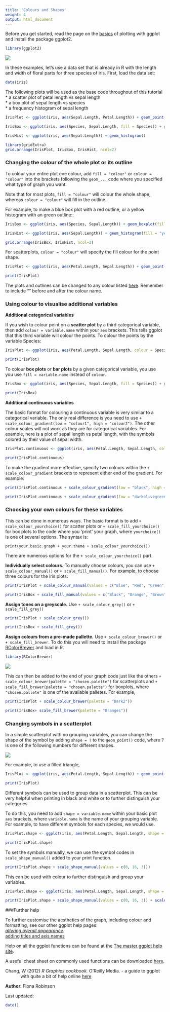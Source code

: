 ```yaml
---
title: 'Colours and Shapes'
weight: 4
output: html_document
---
```


Before you get started, read the page on the [basics](/../plotting-with-ggplot-the-basics/) of plotting with ggplot and install the package ggplot2.

```r
library(ggplot2)
```
  

![](ggplot1_basics_image.jpg)

In these examples, let's use a data set that is already in R with the length and width of floral parts for three species of iris. First, load the data set:

```r
data(iris)
```

The following plots will be used as the base code throughout of this tutorial  
* a scatter plot of petal length vs sepal length  
* a box plot of sepal length vs species  
* a frequency histogram of sepal length  

```r
IrisPlot <- ggplot(iris, aes(Sepal.Length, Petal.Length)) + geom_point() 

IrisBox <- ggplot(iris, aes(Species, Sepal.Length, fill = Species)) + geom_boxplot()

IrisHist <- ggplot(iris, aes(Sepal.Length)) + geom_histogram() 
```

```r
library(gridExtra)
grid.arrange(IrisPlot, IrisBox, IrisHist, ncol=2)
```
  

### Changing the colour of the whole plot or its outline
 
To colour your entire plot one colour, add `fill = "colour"` or `colour = "colour"` into the brackets following the `geom_...` code where you specified what type of graph you want. 

Note that for most plots, `fill = "colour"` will colour the whole shape, whereas `colour = "colour"` will fill in the outline.

For example, to make a blue box plot with a red outline, or a yellow histogram with an green outline::

```r
IrisBox <- ggplot(iris, aes(Species, Sepal.Length)) + geom_boxplot(fill = "blue", colour = "red") 

IrisHist <- ggplot(iris, aes(Sepal.Length)) + geom_histogram(fill = "yellow", colour = "green")
```

```r
grid.arrange(IrisBox, IrisHist, ncol=2)
```

For scatterplots, `colour = "colour"` will specify the fill colour for the point shape. 

```r
IrisPlot <- ggplot(iris, aes(Petal.Length, Sepal.Length)) + geom_point(colour = "red") 
```

```r
print(IrisPlot)
```

The plots and outlines can be changed to any colour listed [here](http://www.stat.columbia.edu/~tzheng/files/Rcolor.pdf). Remember to include "" before and after the colour name. 
  

### Using colour to visualise additional variables
 
**Additional categorical variables**

If you wish to colour point on a **scatter plot** by a third categorical variable, then add `colour = variable.name` within your `aes` brackets. This tells ggplot that this third variable will colour the points. To colour the points by the variable Species:

```r
IrisPlot <- ggplot(iris, aes(Petal.Length, Sepal.Length, colour = Species)) + geom_point() 
```

```r
print(IrisPlot)
```

To colour **box plots** or **bar plots** by a given categorical variable, you use you use `fill = variable.name` instead of `colour`.

```r
IrisBox <- ggplot(iris, aes(Species, Sepal.Length, fill = Species)) + geom_boxplot() 
```

```r
print(IrisBox)
```
  

**Additional continuous variables**

The basic format for colouring a continuous variable is very similar to a categorical variable. The only real difference is you need to use `+ scale_colour_gradient(low = "colour1", high = "colour2")`. The other colour scales will not work as they are for categorical variables. For example, here is a plot of sepal length vs petal length, with the symbols colored by their value of sepal width.

```r
IrisPlot.continuous <- ggplot(iris, aes(Petal.Length, Sepal.Length, colour = Sepal.Width)) + geom_point()

print(IrisPlot.continuous)
```

To make the gradient more effective, specify two colours within the `+ scale_colour_gradient` brackets to represent either end of the gradient. For example: 

```r
print(IrisPlot.continuous + scale_colour_gradient(low = "black", high = "white"))

print(IrisPlot.continuous + scale_colour_gradient(low = "darkolivegreen1", high = "darkolivegreen"))
```
  

### Choosing your own colours for these variables
 
This can be done in numerous ways. The basic format is to add `+ scale_colour_yourchoice()` for scatter plots or `+ scale_fill_yourchoice()` for box plots to the code where you 'print' your graph, where `yourchoice()` is one of several options. The syntax is:

`print(your.basic.graph + your.theme + scale_colour_yourchoice())`

There are numerous options for the `+ scale_colour_yourchoice()` part.

**Individually select colours.**  To manually choose colours, you can use `+ scale_colour_manual()` or `+ scale_fill_manual()`. For example, to choose three colours for the iris plots:

```r
print(IrisPlot + scale_colour_manual(values = c("Blue", "Red", "Green")))

print(IrisBox + scale_fill_manual(values = c("Black", "Orange", "Brown")))
```


**Assign tones on a greyscale.** Use `+ scale_colour_grey()` or `+ scale_fill_grey()` 

```r
print(IrisPlot + scale_colour_grey())

print(IrisBox + scale_fill_grey())
```

**Assign colours from a pre-made pallette.** Use `+ scale_colour_brewer()` or `+ scale_fill_brewer`. To do this you will need to install the package [RColorBrewer](https://cran.r-project.org/web/packages/RColorBrewer/index.html) and load in R.

```r
library(RColorBrewer)
```

![](RColourBrewer_palette.png)

This can then be added to the end of your graph code just like the others `+ scale_colour_brewer(palette = "chosen.palette")` for scatterplots and `+ scale_fill_brewer(palette = "chosen.palette")` for boxplots, where `"chosen.pallete"` is one of the available palletes. For example,

```r
print(IrisPlot + scale_colour_brewer(palette = "Dark2"))

print(IrisBox+ scale_fill_brewer(palette = "Oranges"))
```
  

### Changing symbols in a scatterplot
 
In a simple scatterplot with no grouping variables, you can change the shape of the symbol by adding `shape = ?` to the `geom_point()` code, where ? is one of the following numbers for different shapes.

![](pch.png)

For example, to use a filled triangle,

```r
IrisPlot <- ggplot(iris, aes(Petal.Length, Sepal.Length)) + geom_point(shape = 17) 
```

```r
print(IrisPlot)
```

Different symbols can be used to group data in a scatterplot. This can be very helpful when printing in black and white or to further distinguish your categories. 

To do this, you need to add  `shape = variable.name` within your basic plot `aes` brackets, where `variable.name` is the name of your grouping variable. For example, to have different symbols for each species, we would use.

```r
IrisPlot.shape <- ggplot(iris, aes(Petal.Length, Sepal.Length, shape = Species)) + geom_point() 
```

```r
print(IrisPlot.shape)
```

To set the symbols manually, we can use the symbol codes in `scale_shape_manual()` added to your print function.

```r
print(IrisPlot.shape + scale_shape_manual(values = c(0, 16, 3)))
```

This can be used with colour to further distinguish and group your variables. 

```r
IrisPlot.shape <- ggplot(iris, aes(Petal.Length, Sepal.Length, shape = Species, colour = Species)) + geom_point() 

print(IrisPlot.shape + scale_shape_manual(values = c(0, 16, 3)) + scale_colour_manual(values = c("chartreuse4", "chocolate", "slateblue4")))
```
  

###Further help
 
To further customise the aesthetics of the graph, including colour and formatting, see our other ggplot help pages:  
*[altering overall appearance](/../plotting-with-ggplot-altering-the-overall-appearance/).  
*[adding titles and axis names](/../plotting-with-ggplot-adding-titles-and-axis-names/)  
   
Help on all the ggplot functions can be found at the [The master ggplot help site](http://docs.ggplot2.org/current/).

A useful cheat sheet on commonly used functions can be downloaded [here](https://www.rstudio.com/wp-content/uploads/2015/03/ggplot2-cheatsheet.pdf).

<p style="margin-left: .5in; text-indent: -.5in;">Chang, W (2012) *R Graphics cookbook.* O'Reilly Media. - a guide to ggplot with quite a bit of help online [here](http://www.cookbook-r.com/Graphs/)</p>
  

**Author**: Fiona Robinson
 
Last updated:
```r
date()
```
